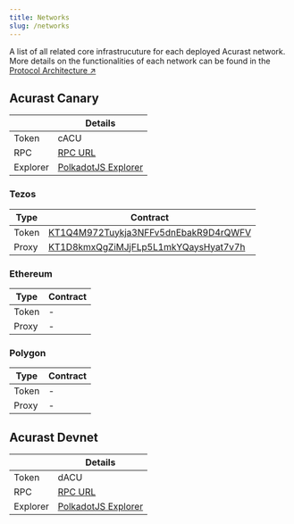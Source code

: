 ```yaml
---
title: Networks
slug: /networks
---
```


A list of all related core infrastrucuture for each deployed Acurast network. More details on the functionalities of each network can be found in the [Protocol Architecture ↗](/acurast-protocol/introduction#networks)

## Acurast Canary

|          | Details                                                                                                            |
| -------- | ------------------------------------------------------------------------------------------------------------------ |
| Token    | cACU                                                                                                               |
| RPC      | [RPC URL](wss://acurast-canarynet-ws.prod.gke.papers.tech)                                                         |
| Explorer | [PolkadotJS Explorer](https://polkadot.js.org/apps/?rpc=wss://acurast-canarynet-ws.prod.gke.papers.tech#/explorer) |

### Tezos

| Type       | Contract                                                                                                                |
| ---------- | ----------------------------------------------------------------------------------------------------------------------- |
| Token      | [KT1Q4M972Tuykja3NFFv5dnEbakR9D4rQWFV](https://better-call.dev/mainnet/KT1Q4M972Tuykja3NFFv5dnEbakR9D4rQWFV/operations) |
| Proxy      | [KT1D8kmxQgZiMJjFLp5L1mkYQaysHyat7v7h](https://better-call.dev/mainnet/KT1D8kmxQgZiMJjFLp5L1mkYQaysHyat7v7h/operations) |

### Ethereum

| Type       | Contract |
| ---------- | -------- |
| Token      | -        |
| Proxy      | -        |

### Polygon

| Type       | Contract |
| ---------- | -------- |
| Token      | -        |
| Proxy      | -        |

## Acurast Devnet

|          | Details                                                                                                     |
| -------- | ----------------------------------------------------------------------------------------------------------- |
| Token    | dACU                                                                                                        |
| RPC      | [RPC URL](wss://wss.collator-1.acurast.papers.tech)                                                         |
| Explorer | [PolkadotJS Explorer](https://polkadot.js.org/apps/?rpc=wss://wss.collator-1.acurast.papers.tech#/explorer) |
